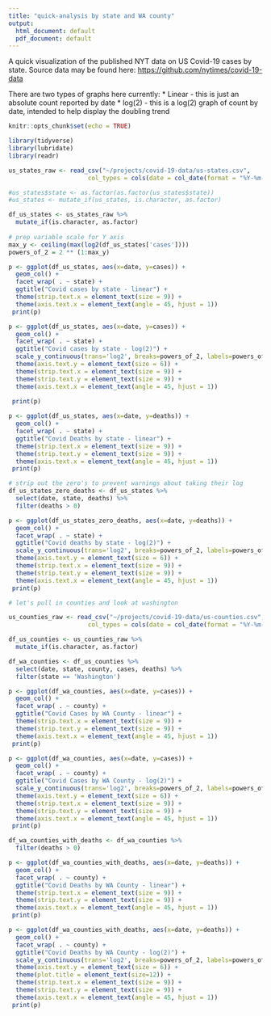 ```yaml
---
title: "quick-analysis by state and WA county"
output:
  html_document: default
  pdf_document: default
---
```


A quick visualization of the published NYT data on US Covid-19 cases by state.
Source data may be found here: <https://github.com/nytimes/covid-19-data>

There are two types of graphs here currently:
* Linear - this is just an absolute count reported by date
* log(2) - this is a log(2) graph of count by date, intended to help display the doubling trend


```r
knitr::opts_chunk$set(echo = TRUE)

library(tidyverse)
library(lubridate)
library(readr)

```

```r
us_states_raw <- read_csv("~/projects/covid-19-data/us-states.csv",
                      col_types = cols(date = col_date(format = "%Y-%m-%d")))

#us_states$state <- as.factor(as.factor(us_states$state))
#us_states <- mutate_if(us_states, is.character, as.factor)

df_us_states <- us_states_raw %>%
  mutate_if(is.character, as.factor) 
  
# prep variable scale for Y axis
max_y <- ceiling(max(log2(df_us_states['cases'])))
powers_of_2 = 2 ** (1:max_y)

```

```r
p <- ggplot(df_us_states, aes(x=date, y=cases)) +
  geom_col() + 
  facet_wrap( . ~ state) +
  ggtitle("Covid cases by state - linear") +
  theme(strip.text.x = element_text(size = 9)) +
  theme(axis.text.x = element_text(angle = 45, hjust = 1))
 print(p)

```

```r
p <- ggplot(df_us_states, aes(x=date, y=cases)) +
  geom_col() + 
  facet_wrap( . ~ state) +
  ggtitle("Covid cases by state - log(2)") +
  scale_y_continuous(trans='log2', breaks=powers_of_2, labels=powers_of_2) +
  theme(axis.text.y = element_text(size = 6)) +
  theme(strip.text.x = element_text(size = 9)) +
  theme(strip.text.y = element_text(size = 9)) +
  theme(axis.text.x = element_text(angle = 45, hjust = 1))
  
 print(p)

```


```r
p <- ggplot(df_us_states, aes(x=date, y=deaths)) +
  geom_col() + 
  facet_wrap( . ~ state) +
  ggtitle("Covid Deaths by state - linear") +
  theme(strip.text.x = element_text(size = 9)) +
  theme(strip.text.y = element_text(size = 9)) +
  theme(axis.text.x = element_text(angle = 45, hjust = 1))
 print(p)

```

```r

# strip out the zero's to prevent warnings about taking their log
df_us_states_zero_deaths <- df_us_states %>%
  select(date, state, deaths) %>%
  filter(deaths > 0)

p <- ggplot(df_us_states_zero_deaths, aes(x=date, y=deaths)) +
  geom_col() + 
  facet_wrap( . ~ state) +
  ggtitle("Covid deaths by state - log(2)") +
  scale_y_continuous(trans='log2', breaks=powers_of_2, labels=powers_of_2) +
  theme(axis.text.y = element_text(size = 6)) +
  theme(strip.text.x = element_text(size = 9)) +
  theme(strip.text.y = element_text(size = 9)) +
  theme(axis.text.x = element_text(angle = 45, hjust = 1))
 print(p)

```

```r
# let's pull in counties and look at washington

us_counties_raw <- read_csv("~/projects/covid-19-data/us-counties.csv",
                      col_types = cols(date = col_date(format = "%Y-%m-%d")))

df_us_counties <- us_counties_raw %>%
  mutate_if(is.character, as.factor) 

df_wa_counties <- df_us_counties %>%
  select(date, state, county, cases, deaths) %>%
  filter(state == 'Washington')

```

```r

p <- ggplot(df_wa_counties, aes(x=date, y=cases)) +
  geom_col() + 
  facet_wrap( . ~ county) +
  ggtitle("Covid Cases by WA County - linear") +
  theme(strip.text.x = element_text(size = 9)) +
  theme(strip.text.y = element_text(size = 9)) +
  theme(axis.text.x = element_text(angle = 45, hjust = 1))
 print(p)

```

```r

p <- ggplot(df_wa_counties, aes(x=date, y=cases)) +
  geom_col() + 
  facet_wrap( . ~ county) +
  ggtitle("Covid Cases by WA County - log(2)") +
  scale_y_continuous(trans='log2', breaks=powers_of_2, labels=powers_of_2) +
  theme(axis.text.y = element_text(size = 6)) +
  theme(strip.text.x = element_text(size = 9)) +
  theme(strip.text.y = element_text(size = 9)) +
  theme(axis.text.x = element_text(angle = 45, hjust = 1))
 print(p)

```

```r

df_wa_counties_with_deaths <- df_wa_counties %>%
  filter(deaths > 0)

p <- ggplot(df_wa_counties_with_deaths, aes(x=date, y=deaths)) +
  geom_col() + 
  facet_wrap( . ~ county) +
  ggtitle("Covid Deaths by WA County - linear") +
  theme(strip.text.x = element_text(size = 9)) +
  theme(strip.text.y = element_text(size = 9)) +
  theme(axis.text.x = element_text(angle = 45, hjust = 1))
 print(p)
```

```r

p <- ggplot(df_wa_counties_with_deaths, aes(x=date, y=deaths)) +
  geom_col() + 
  facet_wrap( . ~ county) +
  ggtitle("Covid Deaths by WA County - log(2)") +
  scale_y_continuous(trans='log2', breaks=powers_of_2, labels=powers_of_2) +
  theme(axis.text.y = element_text(size = 6)) +
  theme(plot.title = element_text(size=12)) +
  theme(strip.text.x = element_text(size = 9)) +
  theme(strip.text.y = element_text(size = 9)) +
  theme(axis.text.x = element_text(angle = 45, hjust = 1))
 print(p)

```